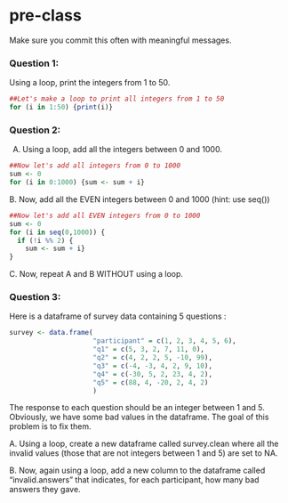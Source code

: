 # pre-class


Make sure you commit this often with meaningful messages. 




### Question 1:

Using a loop, print the integers from 1 to 50.

```r
##Let's make a loop to print all integers from 1 to 50
for (i in 1:50) {print(i)}
```

### Question 2:

A.  Using a loop, add all the integers between 0 and 1000.
```r
##Now let's add all integers from 0 to 1000
sum <- 0
for (i in 0:1000) {sum <- sum + i}
```

B. Now, add all the EVEN integers between 0 and 1000 (hint: use seq())
```r
##Now let's add all EVEN integers from 0 to 1000
sum <- 0
for (i in seq(0,1000)) {
  if (!i %% 2) {
    sum <- sum + i}
}
```

C. Now, repeat A and B WITHOUT using a loop.

### Question 3:

Here is a dataframe of survey data containing 5 questions :

```r
survey <- data.frame(
                     "participant" = c(1, 2, 3, 4, 5, 6),
                     "q1" = c(5, 3, 2, 7, 11, 0),
                     "q2" = c(4, 2, 2, 5, -10, 99),
                     "q3" = c(-4, -3, 4, 2, 9, 10),
                     "q4" = c(-30, 5, 2, 23, 4, 2),
                     "q5" = c(88, 4, -20, 2, 4, 2)
                     )
```
The response to each question should be an integer between 1 and 5. Obviously, we have some bad values in the dataframe. The goal of this problem is to fix them.

A. Using a loop, create a new dataframe called survey.clean where all the invalid values (those that are not integers between 1 and 5) are set to NA.

B. Now, again using a loop, add a new column to the dataframe called “invalid.answers” that indicates, for each participant, how many bad answers they gave.